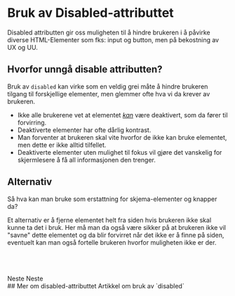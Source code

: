 

# Bruk av Disabled-attributtet

<Ingress>Disabled attributten gir oss muligheten til å hindre brukeren i å påvirke diverse HTML-Elementer som fks: input og button, men på bekostning av UX og UU. </Ingress>

## Hvorfor unngå disable attributten?

Bruk av `disabled` kan virke som en veldig grei måte å hindre brukeren tilgang til forskjellige elementer, men glemmer ofte hva vi da krever av brukeren.

- Ikke alle brukerene vet at elementet <i><u>kan</u></i> være deaktivert, som da fører til forvirring.
- Deaktiverte elementer har ofte dårlig kontrast.
- Man forventer at brukeren skal vite hvorfor de ikke kan bruke elementet, men dette er ikke alltid tilfellet.
- Deaktiverte elementer uten mulighet til fokus vil gjøre det vanskelig for skjermlesere å få all informasjonen den trenger.

## Alternativ

Så hva kan man bruke som erstattning for skjema-elementer og knapper da?

Et alternativ er å fjerne elementet helt fra siden hvis brukeren ikke skal kunne ta det i bruk. 
Her må man da også være sikker på at brukeren ikke vil "savne" dette elementet og da blir forvirret når det ikke er å finne på siden, eventuelt kan man også fortelle brukeren hvorfor muligheten ikke er der.

<br />

<DoDont className="placeholders__dodont">
	<Do>
        <RadioGruppe legend="Når ønsker du å reservere bord?" description="Lunsjservering er desverre ikke tilgjengelig grunnet ombygging av resturant.">
            <Radio label={'Frokost'} name="tid" />
            <Radio label={'Middag'} name="tid" />
        </RadioGruppe>
    </Do>
    <Dont>
        <RadioGruppe legend="Når ønsker du å reservere bord?" >
            <Radio label={'Frokost'} name="tid" />
            <Radio label={'Lunsj'} name="tid" disabled />
            <Radio label={'Middag'} name="tid" />
        </RadioGruppe>
	</Dont>
</DoDont>

<br />

<br />

<DoDont className="placeholders__dodont">
	<Do>
        <Knapp className="doButton" type="hoved">Neste</Knapp>
        <Feiloppsummering className="botMargin"
            tittel="For å gå videre må du rette opp følgende:"
            feil={[
                { skjemaelementId: '1', feilmelding: 'Du må oppgi et navn' },
                { skjemaelementId: '2', feilmelding: 'Du må oppgi en adresse' }
            ]}
        />
    </Do>
    <Dont>
        <Knapp className="botMargin" type="hoved" disabled>Neste</Knapp>
	</Dont>
</DoDont>

<br/>
## Mer om disabled-attributtet
<Lenkepanel className="resource-link" href="https://uxdesign.cc/why-you-shouldnt-include-disabled-interaction-elements-in-your-design-system-76a2d4307faf" border>
    <Undertittel className="lenkepanel__heading">Artikkel om bruk av `disabled`</Undertittel>
</Lenkepanel>
